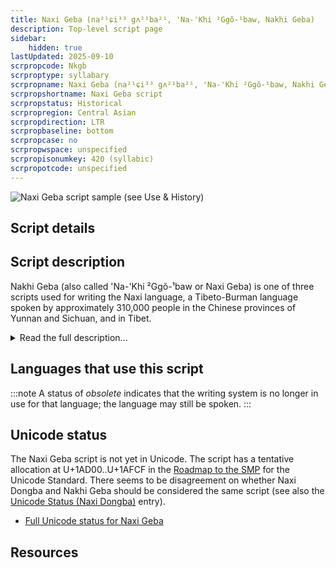 ```yaml
---
title: Naxi Geba (na²¹ɕi³³ gʌ²¹ba²¹, 'Na-'Khi ²Ggŏ-¹baw, Nakhi Geba)
description: Top-level script page
sidebar:
    hidden: true
lastUpdated: 2025-09-10
scrpropcode: Nkgb
scrproptype: syllabary
scrpropname: Naxi Geba (na²¹ɕi³³ gʌ²¹ba²¹, 'Na-'Khi ²Ggŏ-¹baw, Nakhi Geba)
scrpropshortname: Naxi Geba script
scrpropstatus: Historical
scrpropregion: Central Asian
scrpropdirection: LTR
scrpropbaseline: bottom
scrpropcase: no
scrpropwspace: unspecified
scrpropisonumkey: 420 (syllabic)
scrpropotcode: unspecified
---
```



![](../images/nkgb-sample.jpg "Naxi Geba script sample (see Use & History)")

## Script details

<ScriptDetails />

## Script description

Nakhi Geba (also called 'Na-'Khi ²Ggŏ-¹baw or Naxi Geba) is one of three scripts used for writing the Naxi language, a Tibeto-Burman language spoken by approximately 310,000 people in the Chinese provinces of Yunnan and Sichuan, and in Tibet.

<details>
<summary>Read the full description...</summary>Naxi has also been written in the Latin and, more famously, the Dongba scripts.

Nakhi Geba is thought to have been developed around 1200-1250 AD but was never widely used; its primary use was the transcription of religious mantras. There are few remaining texts in the script, and little is known about it. It was a syllabary, and the shapes of the letters appear to have been variously based on Chinese and Dongba characters, with some original designs.
</details>

## Languages that use this script

:::note
A status of _obsolete_ indicates that the writing system is no longer in use for that language; the language may still be spoken.
:::

<WsList script='Nkgb' wsMax='5' />

## Unicode status

The Naxi Geba script is not yet in Unicode. The script has a tentative allocation at U+1AD00..U+1AFCF in the [Roadmap to the SMP](http://www.unicode.org/roadmaps/smp/) for the Unicode Standard. There seems to be disagreement on whether Naxi Dongba and Nakhi Geba should be considered the same script (see also the [Unicode Status (Naxi Dongba)](https://scriptsource.org/entry/lb7t8h9k6v) entry).

- [Full Unicode status for Naxi Geba](/scrlang/unicode/nkgb-unicode)



## Resources

<ScriptResources detailSummary='seemore' />

